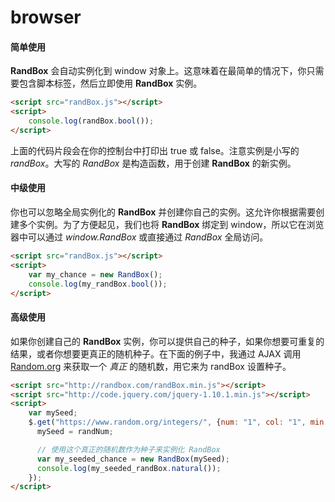 # browser

#### 简单使用

**RandBox** 会自动实例化到 window 对象上。这意味着在最简单的情况下，你只需要包含脚本标签，然后立即使用 **RandBox** 实例。

```html
<script src="randBox.js"></script>
<script>
    console.log(randBox.bool());
</script>
```

上面的代码片段会在你的控制台中打印出 true 或 false。注意实例是小写的 *randBox*。大写的 *RandBox* 是构造函数，用于创建 **RandBox** 的新实例。

#### 中级使用

你也可以忽略全局实例化的 **RandBox** 并创建你自己的实例。这允许你根据需要创建多个实例。为了方便起见，我们也将 **RandBox** 绑定到 window，所以它在浏览器中可以通过 *window.RandBox* 或直接通过 *RandBox* 全局访问。

```html
<script src="randBox.js"></script>
<script>
    var my_chance = new RandBox();
    console.log(my_randBox.bool());
</script>
```


#### 高级使用

如果你创建自己的 **RandBox** 实例，你可以提供自己的种子，如果你想要可重复的结果，或者你想要更真正的随机种子。在下面的例子中，我通过 AJAX 调用 [Random.org][random] 来获取一个 *真正* 的随机数，用它来为 randBox 设置种子。

```html
<script src="http://randbox.com/randBox.min.js"></script>
<script src="http://code.jquery.com/jquery-1.10.1.min.js"></script>
<script>
    var mySeed;
    $.get("https://www.random.org/integers/", {num: "1", col: "1", min: "1", max: "1000000000", base: "10", format: "plain", rnd: "new"}, function(randNum) {
      mySeed = randNum;

      // 使用这个真正的随机数作为种子来实例化 RandBox
      var my_seeded_chance = new RandBox(mySeed);
      console.log(my_seeded_randBox.natural());
    });
</script>
```

[random]: http://www.random.org
